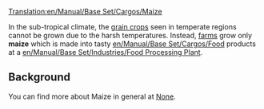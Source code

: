 [[Translation:en/Manual/Base Set/Cargos/Maize]]
{{en/Manual/Base Set/Cargos/Cargo|
name=Maize|
image=en/Manual/Base Set/Industries/Farm.png|
produced=[[en/Manual/Base Set/Industries/Farm]]|
accepted=[[en/Manual/Base Set/Industries/Food Processing Plant]]
}}

In the sub-tropical climate, the [[en/Manual/Base Set/Cargos/Grain|grain crops]] seen in temperate regions cannot be grown due to the harsh temperatures.  Instead, [[en/Manual/Base Set/Industries/Farm|farms]] grow only '''maize''' which is made into tasty [[en/Manual/Base Set/Cargos/Food]] products at a [[en/Manual/Base Set/Industries/Food Processing Plant]].

==Background==
You can find more about Maize in general at [https://www.wikipedia.org/wiki/Maize None].